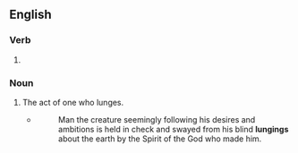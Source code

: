 ==English==

===Verb===
{{head|en|verb form}}

# {{present participle of|en|lunge|nocat=1}}

===Noun===
{{en-noun}}

# The act of one who lunges.
#* {{rfdatek|en|Edward M. Matthews}}
#*: Man the creature seemingly following his desires and ambitions is held in check and swayed from his blind '''lungings''' about the earth by the Spirit of the God who made him.